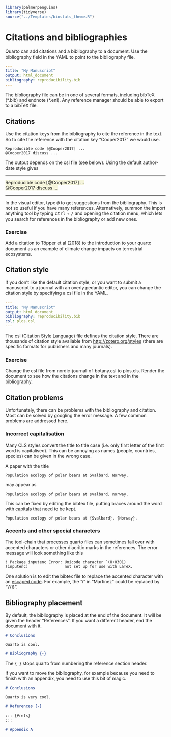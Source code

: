 ```r
library(palmerpenguins)
library(tidyverse)
source("../Templates/biostats_theme.R")
```

# Citations and bibliographies

Quarto can add citations and a bibliography to a document. Use the bibliography field in the YAML to point to the bibliography file.

``` yaml
---
title: "My Manuscript"
output: html_document
bibliography: reproducibility.bib
---
```

The bibliography file can be in one of several formats, including bibTeX (\*.bib) and endnote (\*.enl). Any reference manager should be able to export to a bibTeX file.

## Citations

Use the citation keys from the bibliography to cite the reference in the text. So to cite the reference with the citation key "Cooper2017" we would use.

    Reproducible code [@Cooper2017] ...
    @Cooper2017 discuss ...

The output depends on the csl file (see below).
Using the default author-date style gives

<hr>

[Reproducible code [@Cooper2017] ...\
@Cooper2017 discuss ...\
]{style="background-color: Beige;"}

<hr>

In the visual editor, type <kbd>\@</kbd> to get suggestions from the bibliography. 
This is not so useful if you have many references. Alternatively, summon the import anything tool by typing <kbd>ctrl</kbd> + <kbd>/</kbd> and opening the citation menu, which lets you search for references in the bibliography or add new ones.

### Exercise {.unnumbered .facta .toc-ignore}

Add a citation to Töpper et al (2018) to the introduction to your quarto document as an example of climate change impacts on terrestrial ecosystems.

## Citation style

If you don't like the default citation style, or you want to submit a manuscript to a journal with an overly pedantic editor, you can change the citation style by specifying a csl file in the YAML.

``` yaml
---
title: "My Manuscript"
output: html_document
bibliography: reproducibility.bib
csl: plos.csl
---
```

The csl (Citation Style Language) file defines the citation style. There are thousands of citation style available from <http://zotero.org/styles> (there are specific formats for publishers and many journals).

### Exercise {.unnumbered .facta .toc-ignore}

Change the csl file from nordic-journal-of-botany.csl to plos.cls.
Render the document to see how the citations change in the text and in the bibliography.


## Citation problems

Unfortunately, there can be problems with the bibliography and citation. Most can be solved by googling the error message. A few common problems are addressed here.

### Incorrect capitalisation

Many CLS styles convert the title to title case (i.e. only first letter of the first word is capitalised). This can be annoying as names (people, countries, species) can be given in the wrong case.

A paper with the title

`Population ecology of polar bears at Svalbard, Norway.`

may appear as

`Population ecology of polar bears at svalbard, norway.`

This can be fixed by editing the bibtex file, putting braces around the word with capitals that need to be kept.

`Population ecology of polar bears at {Svalbard}, {Norway}.`

### Accents and other special characters

The tool-chain that processes quarto files can sometimes fall over with accented characters or other diacritic marks in the references. The error message will look something like this

    ! Package inputenc Error: Unicode character ́ (U+0301)
    (inputenc)                not set up for use with LaTeX.

One solution is to edit the bibtex file to replace the accented character with an [escaped code](https://en.wikibooks.org/wiki/LaTeX/Special_Characters#Escaped_codes). For example, the "í" in "Martínez" could be replaced by "\\'{i}".

## Bibliography placement

By default, the bibliography is placed at the end of the document. It will be given the header "References". If you want a different header, end the document with it.

``` markdown
# Conclusions

Quarto is cool.

# Bibliography {-}
```

The `{-}` stops quarto from numbering the reference section header.

If you want to move the bibliography, for example because you need to finish with an appendix, you need to use this bit of magic.

``` markdown
# Conclusions

Quarto is very cool.

# References {-}

::: {#refs}
:::

# Appendix A
```

